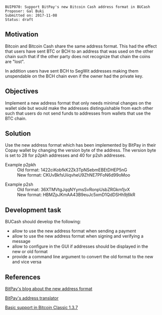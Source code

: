 <pre>
BUIP070: Support BitPay's new Bitcoin Cash address format in BUCash
Proposer: Gal Buki
Submitted on: 2017-11-08
Status: draft
</pre>

==Motivation==

Bitcoin and Bitcoin Cash share the same address format.
This had the effect that users have sent BTC or BCH to an address that was used on the other chain such that if the other party does not recognize that chain the coins are "lost".

In addition users have sent BCH to SegWit addresses making them unspendable on the BCH chain even if the owner had the private key.

==Objectives==

Implement a new address format that only needs minimal changes on the wallet side but would make the addresses distinguishable from each other such that users do not send funds to addresses from wallets that use the BTC chain.

==Solution==

Use the new address format which has been implemented by BitPay in their Copay wallet by changing the version byte of the address.
The version byte is set to 28 for p2pkh addresses and 40 for p2sh addresses.


;Example p2pkh
: Old format: 1422ciKobfkK2Zk3TpNSebmEBEtDHEP5nG
: New format: CKUvBkfsUiiqvheU9ZhNE7PFoN6d99oMoo


;Example p2sh
: Old format: 36XTMVtgJqqNYymsSvRonpUsbZRGkm1jvX
: New format: HBMZpJKmAA43B9euJc5xmD1QdDSHh9j6kR

==Development task==

BUCash should develop the following:

* allow to use the new address format when sending a payment
* allow to use the new address format when signing and verifying a message
* allow to configure in the GUI if addresses should be displayed in the new or old format
* provide a command line argument to convert the old format to the new and vice versa


==References==

[https://support.bitpay.com/hc/en-us/articles/115004671663 BitPay's blog about the new address format]

[https://bitpay.github.io/address-translator/ BitPay's address translator]

[https://bitcoinclassic.com/news/release137uahf.html Basic support in Bitcoin Classic 1.3.7]

